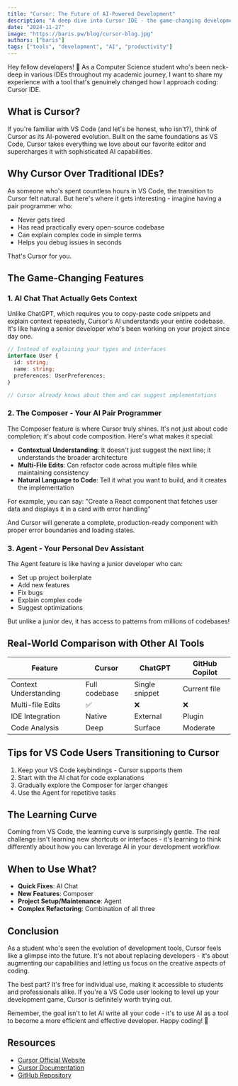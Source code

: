 ```yaml
---
title: "Cursor: The Future of AI-Powered Development"
description: "A deep dive into Cursor IDE - the game-changing development environment that's revolutionizing how we write code with AI assistance."
date: "2024-11-27"
image: "https://baris.pw/blog/cursor-blog.jpg"
authors: ["baris"]
tags: ["tools", "development", "AI", "productivity"]
---
```


Hey fellow developers! 👋 As a Computer Science student who's been neck-deep in various IDEs throughout my academic journey, I want to share my experience with a tool that's genuinely changed how I approach coding: Cursor IDE.

## What is Cursor?

If you're familiar with VS Code (and let's be honest, who isn't?), think of Cursor as its AI-powered evolution. Built on the same foundations as VS Code, Cursor takes everything we love about our favorite editor and supercharges it with sophisticated AI capabilities.

## Why Cursor Over Traditional IDEs?

As someone who's spent countless hours in VS Code, the transition to Cursor felt natural. But here's where it gets interesting - imagine having a pair programmer who:
- Never gets tired
- Has read practically every open-source codebase
- Can explain complex code in simple terms
- Helps you debug issues in seconds

That's Cursor for you.

## The Game-Changing Features

### 1. AI Chat That Actually Gets Context

Unlike ChatGPT, which requires you to copy-paste code snippets and explain context repeatedly, Cursor's AI understands your entire codebase. It's like having a senior developer who's been working on your project since day one.

```typescript
// Instead of explaining your types and interfaces
interface User {
  id: string;
  name: string;
  preferences: UserPreferences;
}

// Cursor already knows about them and can suggest implementations
```

### 2. The Composer - Your AI Pair Programmer

The Composer feature is where Cursor truly shines. It's not just about code completion; it's about code composition. Here's what makes it special:

- **Contextual Understanding**: It doesn't just suggest the next line; it understands the broader architecture
- **Multi-File Edits**: Can refactor code across multiple files while maintaining consistency
- **Natural Language to Code**: Tell it what you want to build, and it creates the implementation

For example, you can say:
"Create a React component that fetches user data and displays it in a card with error handling"

And Cursor will generate a complete, production-ready component with proper error boundaries and loading states.

### 3. Agent - Your Personal Dev Assistant

The Agent feature is like having a junior developer who can:
- Set up project boilerplate
- Add new features
- Fix bugs
- Explain complex code
- Suggest optimizations

But unlike a junior dev, it has access to patterns from millions of codebases!

## Real-World Comparison with Other AI Tools

| Feature | Cursor | ChatGPT | GitHub Copilot |
|---------|---------|----------|----------------|
| Context Understanding | Full codebase | Single snippet | Current file |
| Multi-file Edits | ✅ | ❌ | ❌ |
| IDE Integration | Native | External | Plugin |
| Code Analysis | Deep | Surface | Moderate |

## Tips for VS Code Users Transitioning to Cursor

1. Keep your VS Code keybindings - Cursor supports them
2. Start with the AI chat for code explanations
3. Gradually explore the Composer for larger changes
4. Use the Agent for repetitive tasks

## The Learning Curve

Coming from VS Code, the learning curve is surprisingly gentle. The real challenge isn't learning new shortcuts or interfaces - it's learning to think differently about how you can leverage AI in your development workflow.

## When to Use What?

- **Quick Fixes**: AI Chat
- **New Features**: Composer
- **Project Setup/Maintenance**: Agent
- **Complex Refactoring**: Combination of all three

## Conclusion

As a student who's seen the evolution of development tools, Cursor feels like a glimpse into the future. It's not about replacing developers - it's about augmenting our capabilities and letting us focus on the creative aspects of coding.

The best part? It's free for individual use, making it accessible to students and professionals alike. If you're a VS Code user looking to level up your development game, Cursor is definitely worth trying out.

Remember, the goal isn't to let AI write all your code - it's to use AI as a tool to become a more efficient and effective developer. Happy coding! 🚀

## Resources

- [Cursor Official Website](https://cursor.sh)
- [Cursor Documentation](https://cursor.sh/docs)
- [GitHub Repository](https://github.com/getcursor/cursor) 